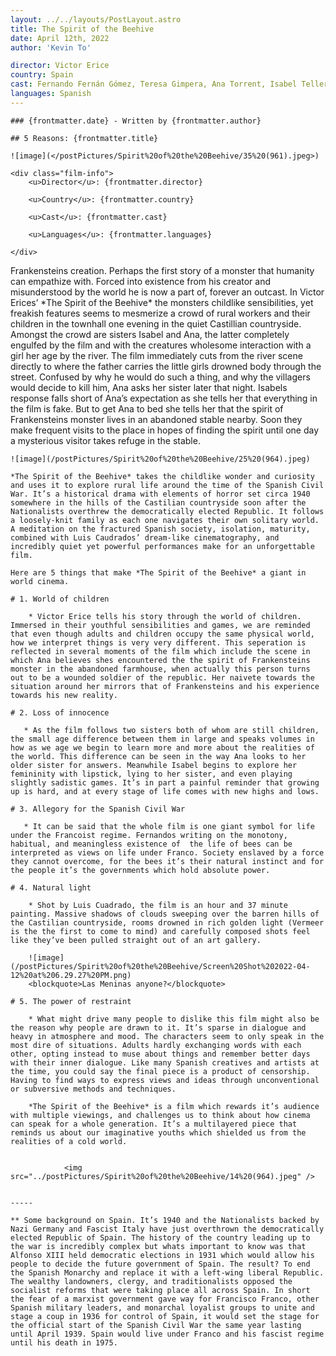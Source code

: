 ```yaml
---
layout: ../../layouts/PostLayout.astro
title: The Spirit of the Beehive
date: April 12th, 2022
author: 'Kevin To'

director: Victor Erice
country: Spain
cast: Fernando Fernán Gómez, Teresa Gimpera, Ana Torrent, Isabel Telleria
languages: Spanish
---
```


<section class="post-info">

    ### {frontmatter.date} - Written by {frontmatter.author}

    ## 5 Reasons: {frontmatter.title}

    ![image](</postPictures/Spirit%20of%20the%20Beehive/35%20(961).jpeg>)

    <div class="film-info">
        <u>Director</u>: {frontmatter.director}

        <u>Country</u>: {frontmatter.country}

        <u>Cast</u>: {frontmatter.cast}

        <u>Languages</u>: {frontmatter.languages}

    </div>

</section>

<article class="main-content">
    Frankensteins creation. Perhaps the first story of a monster that humanity can empathize with. Forced into existence from his creator and misunderstood by the world he is now a part of, forever an outcast. In Victor Erices’ *The Spirit of the Beehive* the monsters childlike sensibilities, yet freakish features seems to mesmerize a crowd of rural workers and their children in the townhall one evening in the quiet Castillian countryside. Amongst the crowd are sisters Isabel and Ana, the latter completely engulfed by the film and with the creatures wholesome interaction with a girl her age by the river. The film immediately cuts from the river scene directly to where the father carries the little girls drowned body through the street. Confused by why he would do such a thing, and why the villagers would decide to kill him, Ana asks her sister later that night. Isabels response falls short of Ana’s expectation as she tells her that everything in the film is fake. But to get Ana to bed she tells her that the spirit of Frankensteins monster lives in an abandoned stable nearby. Soon they make frequent visits to the place in hopes of finding the spirit until one day a mysterious visitor takes refuge in the stable.

    ![image](/postPictures/Spirit%20of%20the%20Beehive/25%20(964).jpeg)

    *The Spirit of the Beehive* takes the childlike wonder and curiosity and uses it to explore rural life around the time of the Spanish Civil War. It’s a historical drama with elements of horror set circa 1940 somewhere in the hills of the Castilian countryside soon after the Nationalists overthrew the democratically elected Republic. It follows a loosely-knit family as each one navigates their own solitary world. A meditation on the fractured Spanish society, isolation, maturity, combined with Luis Caudrados’ dream-like cinematography, and incredibly quiet yet powerful performances make for an unforgettable film.

    Here are 5 things that make *The Spirit of the Beehive* a giant in world cinema.

    # 1. World of children

        * Victor Erice tells his story through the world of children. Immersed in their youthful sensibilities and games, we are reminded that even though adults and children occupy the same physical world, how we interpret things is very very different. This seperation is reflected in several moments of the film which include the scene in which Ana believes shes encountered the the spirit of Frankensteins monster in the abandoned farmhouse, when actually this person turns out to be a wounded soldier of the republic. Her naivete towards the situation around her mirrors that of Frankensteins and his experience towards his new reality.

    # 2. Loss of innocence

       * As the film follows two sisters both of whom are still children, the small age difference between them in large and speaks volumes in how as we age we begin to learn more and more about the realities of the world. This difference can be seen in the way Ana looks to her older sister for answers. Meanwhile Isabel begins to explore her femininity with lipstick, lying to her sister, and even playing slightly sadistic games. It’s in part a painful reminder that growing up is hard, and at every stage of life comes with new highs and lows.

    # 3. Allegory for the Spanish Civil War

       * It can be said that the whole film is one giant symbol for life under the Francoist regime. Fernandos writing on the monotony, habitual, and meaningless existence of  the life of bees can be interpreted as views on life under Franco. Society enslaved by a force they cannot overcome, for the bees it’s their natural instinct and for the people it’s the governments which hold absolute power.

    # 4. Natural light

        * Shot by Luis Cuadrado, the film is an hour and 37 minute painting. Massive shadows of clouds sweeping over the barren hills of the Castilian countryside, rooms drowned in rich golden light (Vermeer is the the first to come to mind) and carefully composed shots feel like they’ve been pulled straight out of an art gallery.

        ![image](/postPictures/Spirit%20of%20the%20Beehive/Screen%20Shot%202022-04-12%20at%206.29.27%20PM.png)
        <blockquote>Las Meninas anyone?</blockquote>

    # 5. The power of restraint

        * What might drive many people to dislike this film might also be the reason why people are drawn to it. It’s sparse in dialogue and heavy in atmosphere and mood. The characters seem to only speak in the most dire of situations. Adults hardly exchanging words with each other, opting instead to muse about things and remember better days with their inner dialogue. Like many Spanish creatives and artists at the time, you could say the final piece is a product of censorship. Having to find ways to express views and ideas through unconventional or subversive methods and techniques.

        *The Spirit of the Beehive* is a film which rewards it’s audience with multiple viewings, and challenges us to think about how cinema can speak for a whole generation. It’s a multilayered piece that reminds us about our imaginative youths which shielded us from the realities of a cold world.


                <img src="../postPictures/Spirit%20of%20the%20Beehive/14%20(964).jpeg" />


    -----

    ** Some background on Spain. It’s 1940 and the Nationalists backed by Nazi Germany and Fascist Italy have just overthrown the democratically elected Republic of Spain. The history of the country leading up to the war is incredibly complex but whats important to know was that Alfonso XIII held democratic elections in 1931 which would allow his people to decide the future government of Spain. The result? To end the Spanish Monarchy and replace it with a left-wing liberal Republic. The wealthy landowners, clergy, and traditionalists opposed the socialist reforms that were taking place all across Spain. In short the fear of a marxist government gave way for Francisco Franco, other Spanish military leaders, and monarchal loyalist groups to unite and stage a coup in 1936 for control of Spain, it would set the stage for the official start of the Spanish Civil War the same year lasting until April 1939. Spain would live under Franco and his fascist regime until his death in 1975.

</article>
